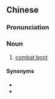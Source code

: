 {{also|战靴}}
==Chinese==
{{zh-forms|s=战靴}}

===Pronunciation===
{{zh-pron
|m=zhànxuē
|cat=n
}}

===Noun===
{{zh-noun}}

# [[combat boot]]

====Synonyms====
* {{zh-l|防雷靴}}
* {{zh-l|軍靴}}